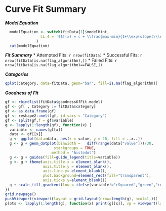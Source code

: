 Curve Fit Summary
========================================================

***Model Equation***
```r
  modelEquation <- switch(fitData[1]$modelHint,
                LL.4 = '$$f(x) = c + \\frac{max-min}{1+\\exp(slope(\\log(conc)-\\log(ec50)))}$$'
              )
  cat(modelEquation)
```

***Fit Summary***
* Attempted Fits: `r nrow(fitData)`
* Successful Fits: `r nrow(fitData[is.na(flag_algorithm),])`
* Failed Fits: `r nrow(fitData[is.na(flag_algorithm)==FALSE,])`

***Categories***

```r
qplot(category, data=fitData, geom="bar", fill=is.na(flag_algorithm))
```

***Goodness of Fit***

```r
gf <- rbindlist(fitData$goodnessOfFit.model)
gf <- gf[ , Category := fitData$category]
gf <- as.data.frame(gf)
gf <- reshape2::melt(gf, id.vars = "Category")
gf <- split(gf,f = gf$variable)
g <- lapply(1:length(gf), function(x) {
  variable <- names(gf[x])
  data <- gf[[x]]
  g <- ggplot(data=data, aes(x = value, y = 20, fill = ..x..))
  g <- g + geom_dotplot(binwidth =   diff(range(data["value"]))/30,
                      stackgroups = TRUE, 
                     method = "histodot")
  g <- g + guides(fill=guide_legend(title=variable))
  g <- g + theme(axis.title.x = element_blank(),
                 axis.title.y = element_blank(),
                 axis.line.y= element_blank(),
                 plot.background=element_rect(fill="transparent"),
                 axis.ticks.y=element_blank())
  g + scale_fill_gradient(low = ifelse(variable!="rSquared","green","red"), high = ifelse(variable!="rSquared","red","green"))
})
grid.newpage()
pushViewport(viewport(layout = grid.layout(nrow=length(g), ncol=1,)))
plots <- lapply(1:length(g), function(x) print(g[[x]], vp = viewport(layout.pos.row = x, layout.pos.col = 1)))
```
